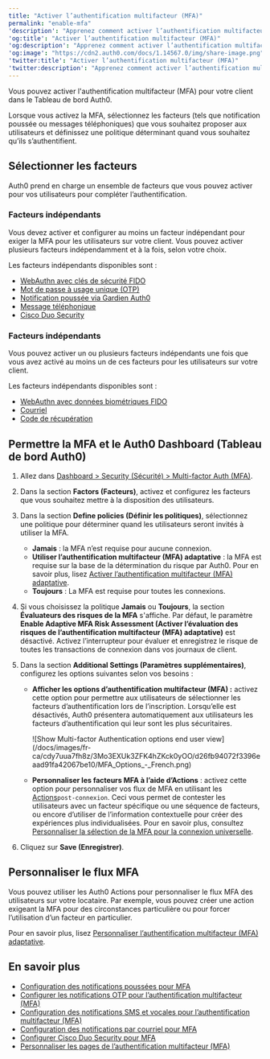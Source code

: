 ```yaml
---
title: "Activer l’authentification multifacteur (MFA)"
permalink: "enable-mfa"
'description': "Apprenez comment activer l’authentification multifacteur (MFA) dans Auth0 Dashboard."
'og:title': "Activer l’authentification multifacteur (MFA)"
'og:description': "Apprenez comment activer l’authentification multifacteur (MFA) dans Auth0 Dashboard."
'og:image': "https://cdn2.auth0.com/docs/1.14567.0/img/share-image.png"
'twitter:title': "Activer l’authentification multifacteur (MFA)"
'twitter:description': "Apprenez comment activer l’authentification multifacteur (MFA) dans Auth0 Dashboard."
---
```


Vous pouvez activer l'authentification multifacteur (<Tooltip href="/docs/docs/fr-ca/glossary?term=multifactor-authentication" tip="Authentification multifacteur (MFA)
Processus d’authentification de l’utilisateur qui utilise un facteur en plus du nom d’utilisateur et du mot de passe, tel qu’un code par SMS." cta="Voir le glossaire">MFA</Tooltip>) pour votre client dans le Tableau de bord Auth0.

Lorsque vous activez la MFA, sélectionnez les facteurs (tels que notification poussée ou messages téléphoniques) que vous souhaitez proposer aux utilisateurs et définissez une politique déterminant quand vous souhaitez qu’ils s’authentifient.

## Sélectionner les facteurs

Auth0 prend en charge un ensemble de facteurs que vous pouvez activer pour vos utilisateurs pour compléter l’authentification.

### Facteurs indépendants

Vous devez activer et configurer au moins un facteur indépendant pour exiger la MFA pour les utilisateurs sur votre client. Vous pouvez activer plusieurs facteurs indépendamment et à la fois, selon votre choix.

Les facteurs indépendants disponibles sont :

* [WebAuthn avec clés de sécurité FIDO](/docs/fr-ca/secure/multi-factor-authentication/fido-authentication-with-webauthn/configure-webauthn-security-keys-for-mfa)
* [Mot de passe à usage unique (OTP)](/docs/fr-ca/secure/multi-factor-authentication/multi-factor-authentication-factors/configure-otp-notifications-for-mfa)
* [Notification poussée via Gardien Auth0](/docs/fr-ca/secure/multi-factor-authentication/multi-factor-authentication-factors/configure-push-notifications-for-mfa)
* [Message téléphonique](/docs/fr-ca/secure/multi-factor-authentication/multi-factor-authentication-factors/configure-sms-voice-notifications-mfa)
* [Cisco Duo Security](/docs/fr-ca/secure/multi-factor-authentication/configure-cisco-duo-for-mfa)

### Facteurs indépendants

Vous pouvez activer un ou plusieurs facteurs indépendants une fois que vous avez activé au moins un de ces facteurs pour les utilisateurs sur votre client.

Les facteurs indépendants disponibles sont :

* [WebAuthn avec données biométriques FIDO](/docs/fr-ca/secure/multi-factor-authentication/fido-authentication-with-webauthn/configure-webauthn-device-biometrics-for-mfa)
* [Courriel](/docs/fr-ca/secure/multi-factor-authentication/multi-factor-authentication-factors/configure-email-notifications-for-mfa)
* [Code de récupération](/docs/fr-ca/secure/multi-factor-authentication/configure-recovery-codes-for-mfa)

## Permettre la MFA et le Auth0 Dashboard (Tableau de bord Auth0)

1. Allez dans [Dashboard > Security (Sécurité) > Multi-factor Auth (MFA)](https://manage.auth0.com/#/security/mfa).
2. Dans la section **Factors (Facteurs)**, activez et configurez les facteurs que vous souhaitez mettre à la disposition des utilisateurs.
3. Dans la section **Define policies (Définir les politiques)**, sélectionnez une politique pour déterminer quand les utilisateurs seront invités à utiliser la MFA.

   * **Jamais** : la MFA n’est requise pour aucune connexion.
   * **Utiliser l’authentification multifacteur (MFA) adaptative** : la MFA est requise sur la base de la détermination du risque par Auth0. Pour en savoir plus, lisez [Activer l’authentification multifacteur (MFA) adaptative](/docs/fr-ca/secure/multi-factor-authentication/adaptive-mfa).
   * **Toujours** : La MFA est requise pour toutes les connexions.
4. Si vous choisissez la politique **Jamais** ou **Toujours**, la section **Évaluateurs des risques de la MFA** s'affiche. Par défaut, le paramètre **Enable Adaptive MFA Risk Assessment (Activer l’évaluation des risques de l’authentification multifacteur (MFA) adaptative)** est désactivé. Activez l’interrupteur pour évaluer et enregistrez le risque de toutes les transactions de connexion dans vos journaux de client.
5. Dans la section **Additional Settings (Paramètres supplémentaires)**, configurez les options suivantes selon vos besoins :

   * **Afficher les options d’authentification multifacteur (MFA) :** activez cette option pour permettre aux utilisateurs de sélectionner les facteurs d’authentification lors de l’inscription. Lorsqu’elle est désactivés, Auth0 présentera automatiquement aux utilisateurs les facteurs d’authentification qui leur sont les plus sécuritaires.

     <Frame>![Show Multi-factor Authentication options end user view](/docs/images/fr-ca/cdy7uua7fh8z/3Mo3EXUk3ZFK4hZKck0yOO/d26fb94072f3396eaad91fa42067be10/MFA_Options_-_French.png)</Frame>

   * **Personnaliser les facteurs MFA à l’aide d’Actions** : activez cette option pour personnaliser vos flux de MFA en utilisant les [Actions](/docs/fr-ca/customize/actions)`post-connexion`. Ceci vous permet de contester les utilisateurs avec un facteur spécifique ou une séquence de facteurs, ou encore d’utiliser de l’information contextuelle pour créer des expériences plus individualisées. Pour en savoir plus, consultez [Personnaliser la sélection de la MFA pour la connexion universelle](/docs/fr-ca/secure/multi-factor-authentication/customize-mfa/customize-mfa-selection-universal-login).
6. Cliquez sur **Save (Enregistrer)**.

## Personnaliser le flux MFA

Vous pouvez utiliser les Auth0 Actions pour personnaliser le flux MFA des utilisateurs sur votre locataire. Par exemple, vous pouvez créer une action exigeant la MFA pour des circonstances particulière ou pour forcer l’utilisation d’un facteur en particulier.

Pour en savoir plus, lisez [Personnaliser l’authentification multifacteur (MFA) adaptative](https://auth0.com/docs/secure/multi-factor-authentication/adaptive-mfa/adaptive-mfa-rules).

## En savoir plus

* [Configuration des notifications poussées pour MFA](/docs/fr-ca/secure/multi-factor-authentication/multi-factor-authentication-factors/configure-push-notifications-for-mfa)
* [Configurer les notifications OTP pour l’authentification multifacteur (MFA)](/docs/fr-ca/secure/multi-factor-authentication/multi-factor-authentication-factors/configure-otp-notifications-for-mfa)
* [Configuration des notifications SMS et vocales pour l’authentification multifacteur (MFA)](/docs/fr-ca/secure/multi-factor-authentication/multi-factor-authentication-factors/configure-sms-voice-notifications-mfa)
* [Configuration des notifications par courriel pour MFA](/docs/fr-ca/secure/multi-factor-authentication/multi-factor-authentication-factors/configure-email-notifications-for-mfa)
* [Configurer Cisco Duo Security pour MFA](/docs/fr-ca/secure/multi-factor-authentication/configure-cisco-duo-for-mfa)
* [Personnaliser les pages de l’authentification multifacteur (MFA)](/docs/fr-ca/secure/multi-factor-authentication/customize-mfa)